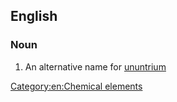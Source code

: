 ==English==

===Noun===
{{en-noun|sg=[[eka]]-[[thallium]]|-}}

#  An alternative name for [[ununtrium]]

[[Category:en:Chemical elements]]